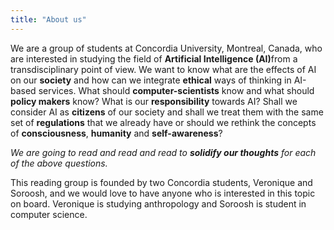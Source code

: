 ```yaml
---
title: "About us"
---
```


We are a group of students at Concordia University, Montreal, Canada, who are interested in studying the field of **Artificial Intelligence (AI)**from a transdisciplinary point of view. We want to know what are the effects of AI on our **society** and how can we integrate **ethical** ways of thinking in AI-based services. What should **computer-scientists** know and what should **policy makers** know? What is our **responsibility** towards AI? Shall we consider AI as **citizens** of our society and shall we treat them with the same set of **regulations** that we already have or should we rethink the concepts of **consciousness**, **humanity** and **self-awareness**?

*We are going to read and read and read to **solidify our thoughts** for each of the above questions.*

This reading group is founded by two Concordia students, Veronique and Soroosh, and we would love to have anyone who is interested in this topic on board. Veronique is studying anthropology and Soroosh is student in computer science. 



